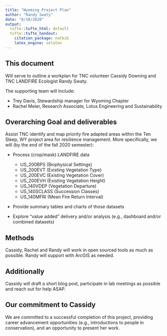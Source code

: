 ```yaml
---
title: "Wyoming Project Plan"
author: "Randy Swaty"
date: "8/10/2020"
output:
  tufte::tufte_html: default
  tufte::tufte_handout:
    citation_package: natbib
    latex_engine: xelatex
---
```


## This document
Will serve to outline a workplan for TNC volunteer Cassidy Downing and TNC LANDFIRE Ecologist Randy Swaty.

The supporting team will include:

* Trey Davis, Stewardship manager for Wyoming Chapter
* Rachel Meier, Research Associate, Lotus Engineering and Sustainability

## Overarching Goal and deliverables
Assist TNC identify and map priority fire adapted areas within the Ten Sleep, WY project area for resilience management.  More specifically, we will (by the end of the fall 2020 semester):
 
* Process (crop/mask) LANDFIRE data

    * US_200BPS (Biophysical Settings)
    * US_200EVT (Existing Vegetation Type)
    * US_200EVC (Existing Vegetation Cover)
    * US_200EVH (Existing Vegetation Height)
    * US_140VDEP (Vegetation Departure)
    * US_140SCLASS (Succession Classes)
    * US_140MFRI (Mean Fire Return Interval)
*  Provide summary tables and charts of those datasets
*  Explore "value added" delivery and/or analysis (e.g., dashboard and/or combined datasets)


## Methods

Cassidy, Rachel and Randy will work in open sourced tools as much as possible.  Randy  will support with ArcGIS as needed.  

## Additionally
Cassidy will draft a short blog post, participate in lab meetings as possible and reach out for help ASAP. 

    
## Our commitment to Cassidy
We are committed to a successful completion of this project, providing career advancement opportunities (e.g., introductions to people in conservation), and an opportunity to present her work.  


 

